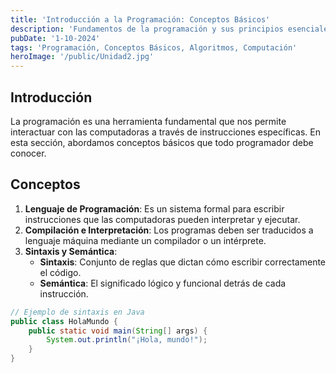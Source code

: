 ---
title: 'Introducción a la Programación: Conceptos Básicos'
description: 'Fundamentos de la programación y sus principios esenciales.'
pubDate: '1-10-2024'
tags: 'Programación, Conceptos Básicos, Algoritmos, Computación'
heroImage: '/public/Unidad2.jpg'
---

## Introducción

La programación es una herramienta fundamental que nos permite interactuar con las computadoras a través de instrucciones específicas. En esta sección, abordamos conceptos básicos que todo programador debe conocer.

## Conceptos

1. **Lenguaje de Programación**: Es un sistema formal para escribir instrucciones que las computadoras pueden interpretar y ejecutar.
2. **Compilación e Interpretación**: Los programas deben ser traducidos a lenguaje máquina mediante un compilador o un intérprete.
3. **Sintaxis y Semántica**: 
   - **Sintaxis**: Conjunto de reglas que dictan cómo escribir correctamente el código.
   - **Semántica**: El significado lógico y funcional detrás de cada instrucción.

```java
// Ejemplo de sintaxis en Java
public class HolaMundo {
    public static void main(String[] args) {
        System.out.println("¡Hola, mundo!");
    }
}
```
